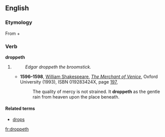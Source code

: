 ==English==

===Etymology===
From {{term|drop#verb|drop}} + {{term|-eth}}

===Verb===
'''droppeth'''

# {{context|archaic|lang=en}} {{en-third-person singular of|drop}}
#: ''Edgar droppeth the broomstick.''
#* '''1596–1598''', [[w:William Shakespeare|William Shakespeare]], ''[[s:The Merchant of Venice|The Merchant of Venice]]'', Oxford University (1993), ISBN 019283424X, page [http://books.google.com/books?id=9N0hMF_WEh4C&pg=PA197&dq=%22it+droppeth+as+the+gentle+rain%22&sig=4OO2GrFDuUk_K5zjsCcbjofFoM4 197],
#*: The quality of mercy is not strained. It '''droppeth''' as the gentle rain from heaven upon the place beneath.

====Related terms====
* [[drops]]

[[fr:droppeth]]